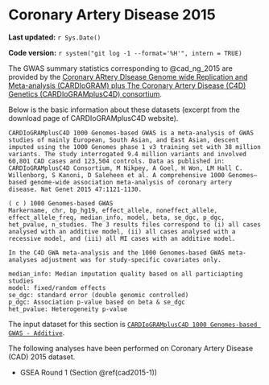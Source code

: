 # Coronary Artery Disease 2015 {#cad2015}

**Last updated:** `r Sys.Date()`

**Code version:** `r system("git log -1 --format='%H'", intern = TRUE)`

The GWAS summary statistics corresponding to @cad_ng_2015 are provided by the [Coronary ARtery DIsease Genome wide Replication and Meta-analysis (CARDIoGRAM) plus The Coronary Artery Disease (C4D) Genetics (CARDIoGRAMplusC4D) consortium](http://www.cardiogramplusc4d.org/data-downloads/).

Below is the basic information about these datasets (excerpt from the download page of CARDIoGRAMplusC4D website).

```
CARDIoGRAMplusC4D 1000 Genomes-based GWAS is a meta-analysis of GWAS studies of mainly European, South Asian, and East Asian, descent imputed using the 1000 Genomes phase 1 v3 training set with 38 million variants. The study interrogated 9.4 million variants and involved 60,801 CAD cases and 123,504 controls. Data as published in: CARDIoGRAMplusC4D Consortium, M Nikpey, A Goel, H Won, LM Hall C. Willenborg, S Kanoni, D Saleheen et al. A comprehensive 1000 Genomes–based genome-wide association meta-analysis of coronary artery disease. Nat Genet 2015 47:1121-1130.

( c ) 1000 Genomes-based GWAS
Markername, chr, bp_hg19, effect_allele, noneffect_allele, effect_allele_freq, median_info, model, beta, se_dgc, p_dgc, het_pvalue, n_studies. The 3 results files correspond to (i) all cases analysed with an additive model, (ii) all cases analysed with a recessive model, and (iii) all MI cases with an additive model.

In the C4D GWA meta-analysis and the 1000 Genomes-based GWAS meta-analyses adjustment was for study-specific covariates only.

median_info: Median imputation quality based on all particiapting studies
model: fixed/random effects
se_dgc: standard error (double genomic controlled)
p_dgc: Association p-value based on beta & se_dgc
het_pvalue: Heterogeneity p-value
```

The input dataset for this section is [`CARDIoGRAMplusC4D 1000 Genomes-based GWAS - Additive`](http://www.cardiogramplusc4d.org/media/cardiogramplusc4d-consortium/data-downloads/cad.additive.Oct2015.pub.zip).

The following analyses have been performed on Coronary Artery Disease (CAD) 2015 dataset.

- GSEA Round 1 (Section \@ref(cad2015-1))
